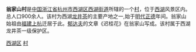 {{unreferenced|time=2009-08-08T07:01:51+00:00}}
'''翁家山村'''是[[中国|中国]][[浙江省|浙江省]][[杭州市|杭州市]][[西湖区_(杭州市)|西湖区]][[西湖街道_(杭州市)|西湖街道]]所辖的一个[[村|村]]，位于[[杭州西湖|西湖]]风景区内。总人口900余人。该村为西湖[[龙井茶|龙井茶]]的主要产地之一,始于[[明代|明代]][[正德_(明朝)|正德]]年间。翁家山始祖由[[福建|福建]][[上杭|上杭]]迁居于此。[[郁达夫|郁达夫]]的文章《迟桂花》在翁家山写成。该村属于西湖龙井茶一级保护区。

{{Hangzhou-stub}}
[[category:杭州市行政村|西湖区]]
[[category:杭州西湖风景名胜区管委会|村]]